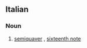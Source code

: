==Italian==

===Noun===
{{it-noun|semicrom|f|a|e}}

#{{music|lang=it}} [[semiquaver]] {{UK}}, [[sixteenth note]] {{US}}